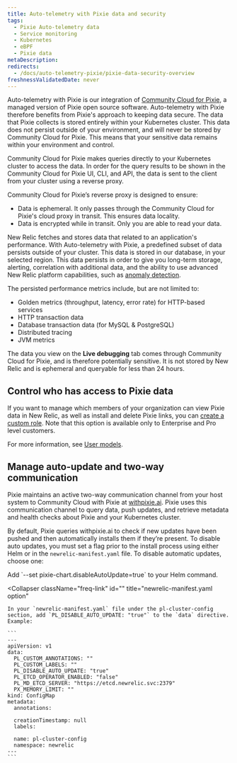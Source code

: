 ```yaml
---
title: Auto-telemetry with Pixie data and security
tags:
  - Pixie Auto-telemetry data
  - Service monitoring
  - Kubernetes
  - eBPF
  - Pixie data
metaDescription: 
redirects:
  - /docs/auto-telemetry-pixie/pixie-data-security-overview
freshnessValidatedDate: never
---
```


Auto-telemetry with Pixie is our integration of [Community Cloud for Pixie](https://docs.px.dev/installing-pixie/install-guides/community-cloud-for-pixie/), a managed version of Pixie open source software. Auto-telemetry with Pixie therefore benefits from Pixie's approach to keeping data secure. The data that Pixie collects is stored entirely within your Kubernetes cluster. This data does not persist outside of your environment, and will never be stored by Community Cloud for Pixie. This means that your sensitive data remains within your environment and control.

Community Cloud for Pixie makes queries directly to your Kubernetes cluster to access the data. In order for the query results to be shown in the Community Cloud for Pixie UI, CLI, and API, the data is sent to the client from your cluster using a reverse proxy.

Community Cloud for Pixie’s reverse proxy is designed to ensure:

* Data is ephemeral. It only passes through the Community Cloud for Pixie's cloud proxy in transit. This ensures data locality.
* Data is encrypted while in transit. Only you are able to read your data.

New Relic fetches and stores data that related to an application's performance. With Auto-telemetry with Pixie, a predefined subset of data persists outside of your cluster. This data is stored in our database, in your selected region. This data persists in order to give you long-term storage, alerting, correlation with additional data, and the ability to use advanced New Relic platform capabilities, such as [anomaly detection](/docs/alerts-applied-intelligence/applied-intelligence/anomaly-detection/anomaly-detection-applied-intelligence/).

The persisted performance metrics include, but are not limited to:

* Golden metrics (throughput, latency, error rate) for HTTP-based services
* HTTP transaction data
* Database transaction data (for MySQL & PostgreSQL)
* Distributed tracing
* JVM metrics

The data you view on the <DNT>**Live debugging**</DNT> tab comes through Community Cloud for Pixie, and is therefore potentially sensitive. It is not stored by New Relic and is ephemeral and queryable for less than 24 hours.

## Control who has access to Pixie data

If you want to manage which members of your organization can view Pixie data in New Relic, as well as install and delete Pixie links, you can [create a custom role](/docs/accounts/accounts-billing/new-relic-one-user-management/tutorial-add-new-user-groups-roles-new-relic-one-user-model/#roles). Note that this option is available only to Enterprise and Pro level customers.

For more information, see [User models](/docs/accounts/original-accounts-billing/original-product-based-pricing/overview-user-models).

## Manage auto-update and two-way communication

Pixie maintains an active two-way communication channel from your host system to Community Cloud with Pixie at [withpixie.ai](https://work.withpixie.ai/). Pixie uses this communication channel to query data, push updates, and retrieve metadata and health checks about Pixie and your Kubernetes cluster.

By default, Pixie queries withpixie.ai to check if new updates have been pushed and then automatically installs them if they’re present. To disable auto updates, you must set a flag prior to the install process using either Helm or in the `newrelic-manifest.yaml` file. To disable automatic updates, choose one:

<CollapserGroup>
  <Collapser
    className="freq-link"
    id=""
    title="Helm option"
  >
    Add  `--set pixie-chart.disableAutoUpdate=true` to your Helm command.
  </Collapser>

  <Collapser
    className="freq-link"
    id=""
    title="newrelic-manifest.yaml option"
  >
    In your `newrelic-manifest.yaml` file under the pl-cluster-config section, add `PL_DISABLE_AUTO_UPDATE: "true"` to the `data` directive. Example:

    ```
    ---
    apiVersion: v1
    data:
      PL_CUSTOM_ANNOTATIONS: ""
      PL_CUSTOM_LABELS: ""
      PL_DISABLE_AUTO_UPDATE: "true"
      PL_ETCD_OPERATOR_ENABLED: "false"
      PL_MD_ETCD_SERVER: "https://etcd.newrelic.svc:2379"
      PX_MEMORY_LIMIT: ""
    kind: ConfigMap
    metadata:
      annotations:

      creationTimestamp: null
      labels:

      name: pl-cluster-config
      namespace: newrelic
    ---
    ```
  </Collapser>
</CollapserGroup>
